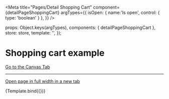 

<Meta
  title="Pages/Detail Shopping Cart"
  component={detailPageShoppingCart}
  argTypes={{
    isOpen: { name:'Is open', control: { type: 'boolean' } },
  }}
/>

  props: Object.keys(argTypes),
  components: { detailPageShoppingCart },
  store: store,
  template: '<detailPageShoppingCart />',
});

# Shopping cart example

<a href="?path=/story/pages-detail-shopping-cart--example">Go to the Canvas Tab</a>

---

<a href="?id=pages-detail-shopping-cart--example" target="_blank">Open page in full width in a new tab</a>

<Canvas>
  <Story
    name="Example"
    args={{
      isOpen: false,
    }}
  >
    {Template.bind({})}
  </Story>
</Canvas>


